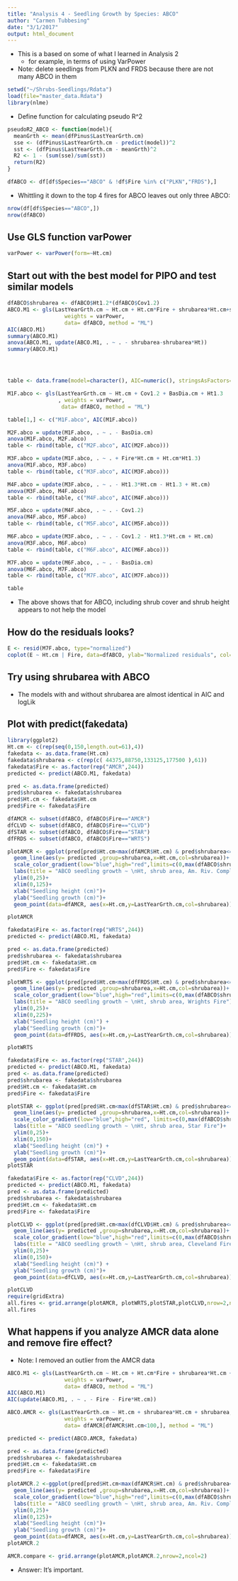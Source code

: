 ```yaml
---
title: "Analysis 4 - Seedling Growth by Species: ABCO"
author: "Carmen Tubbesing"
date: "3/1/2017"
output: html_document
---
```

- This is a based on some of what I learned in Analysis 2
    - for example, in terms of using VarPower
- Note: delete seedlings from PLKN and FRDS because there are not many ABCO in them
```r
setwd("~/Shrubs-Seedlings/Rdata")
load(file="master_data.Rdata")
library(nlme)
```

- Define function for calculating pseudo R^2
```r
pseudoR2_ABCO <- function(model){
  meanGrth <- mean(dfPinus$LastYearGrth.cm)
  sse <- (dfPinus$LastYearGrth.cm - predict(model))^2
  sst <- (dfPinus$LastYearGrth.cm - meanGrth)^2
  R2 <- 1 - (sum(sse)/sum(sst))
  return(R2)
}

```


```r
dfABCO <- df[df$Species=="ABCO" & !df$Fire %in% c("PLKN","FRDS"),]
```

- Whittling it down to the top 4 fires for ABCO leaves out only three ABCO:
```r
nrow(df[df$Species=="ABCO",])
nrow(dfABCO)
```

## Use GLS function varPower
```r
varPower <- varPower(form=~Ht.cm)
```

## Start out with the best model for PIPO and test similar models

```r

dfABCO$shrubarea <- dfABCO$Ht1.2*(dfABCO$Cov1.2)
ABCO.M1 <- gls(LastYearGrth.cm ~ Ht.cm + Ht.cm*Fire + shrubarea*Ht.cm+shrubarea+Fire,
                  weights = varPower,
                  data= dfABCO, method = "ML")
AIC(ABCO.M1)
summary(ABCO.M1)
anova(ABCO.M1, update(ABCO.M1, . ~ . - shrubarea-shrubarea*Ht))
summary(ABCO.M1)




table <- data.frame(model=character(), AIC=numeric(), stringsAsFactors=FALSE)

M1F.abco <- gls(LastYearGrth.cm ~ Ht.cm + Cov1.2 + BasDia.cm + Ht1.3 
                , weights = varPower,
                 data= dfABCO, method = "ML")

table[1,] <- c("M1F.abco", AIC(M1F.abco))

M2F.abco = update(M1F.abco, . ~ . - BasDia.cm)
anova(M1F.abco, M2F.abco)
table <- rbind(table, c("M2F.abco", AIC(M2F.abco)))

M3F.abco = update(M1F.abco, . ~ . + Fire*Ht.cm + Ht.cm*Ht1.3)
anova(M1F.abco, M3F.abco)
table <- rbind(table, c("M3F.abco", AIC(M3F.abco)))

M4F.abco = update(M3F.abco, . ~ . - Ht1.3*Ht.cm - Ht1.3 + Ht.cm)
anova(M3F.abco, M4F.abco)
table <- rbind(table, c("M4F.abco", AIC(M4F.abco)))

M5F.abco = update(M4F.abco, . ~ . - Cov1.2)
anova(M4F.abco, M5F.abco)
table <- rbind(table, c("M5F.abco", AIC(M5F.abco)))

M6F.abco = update(M3F.abco, . ~ . - Cov1.2 - Ht1.3*Ht.cm + Ht.cm)
anova(M3F.abco, M6F.abco)
table <- rbind(table, c("M6F.abco", AIC(M6F.abco)))

M7F.abco = update(M6F.abco, . ~ . - BasDia.cm)
anova(M6F.abco, M7F.abco)
table <- rbind(table, c("M7F.abco", AIC(M7F.abco)))

table

```

- The above shows that for ABCO, including shrub cover and shrub height appears to not help the model

## How do the residuals looks?
```r
E <- resid(M7F.abco, type="normalized")
coplot(E ~ Ht.cm | Fire, data=dfABCO, ylab="Normalized residuals", col=dfABCO$Fire)
```


## Try using shrubarea with ABCO

- The models with and without shrubarea are almost identical in AIC and logLik

## Plot with predict(fakedata)

```r
library(ggplot2)
Ht.cm <- c(rep(seq(0,150,length.out=61),4))
fakedata <- as.data.frame(Ht.cm)
fakedata$shrubarea <- c(rep(c( 44375,88750,133125,177500 ),61))
fakedata$Fire <- as.factor(rep("AMCR",244))
predicted <- predict(ABCO.M1, fakedata)

pred <- as.data.frame(predicted)
pred$shrubarea <- fakedata$shrubarea
pred$Ht.cm <- fakedata$Ht.cm
pred$Fire <- fakedata$Fire

dfAMCR <- subset(dfABCO, dfABCO$Fire=="AMCR")
dfCLVD <- subset(dfABCO, dfABCO$Fire=="CLVD")
dfSTAR <- subset(dfABCO, dfABCO$Fire=="STAR")
dfFRDS <- subset(dfABCO, dfABCO$Fire=="WRTS")

plotAMCR <- ggplot(pred[pred$Ht.cm<max(dfAMCR$Ht.cm) & pred$shrubarea<=max(dfAMCR$shrubarea) & pred$shrubarea>=min(dfAMCR$shrubarea),])+
  geom_line(aes(y= predicted ,group=shrubarea,x=Ht.cm,col=shrubarea))+
  scale_color_gradient(low="blue",high="red",limits=c(0,max(dfABCO$shrubarea)))+
  labs(title = "ABCO seedling growth ~ \nHt, shrub area, Am. Riv. Complex fire")+
  ylim(0,25)+
  xlim(0,125)+
  xlab("Seedling height (cm)")+
  ylab("Seedling growth (cm)")+
  geom_point(data=dfAMCR, aes(x=Ht.cm,y=LastYearGrth.cm,col=shrubarea))

plotAMCR

fakedata$Fire <- as.factor(rep("WRTS",244))
predicted <- predict(ABCO.M1, fakedata)

pred <- as.data.frame(predicted)
pred$shrubarea <- fakedata$shrubarea
pred$Ht.cm <- fakedata$Ht.cm
pred$Fire <- fakedata$Fire

plotWRTS <- ggplot(pred[pred$Ht.cm<max(dfFRDS$Ht.cm) & pred$shrubarea<=max(dfFRDS$shrubarea) & pred$shrubarea>=min(dfFRDS$shrubarea),])+
  geom_line(aes(y= predicted ,group=shrubarea,x=Ht.cm,col=shrubarea))+
  scale_color_gradient(low="blue",high="red",limits=c(0,max(dfABCO$shrubarea)))+
  labs(title = "ABCO seedling growth ~ \nHt, shrub area, Wrights Fire")+
  ylim(0,25)+
  xlim(0,225)+
  xlab("Seedling height (cm)") +
  ylab("Seedling growth (cm)")+
  geom_point(data=dfFRDS, aes(x=Ht.cm,y=LastYearGrth.cm,col=shrubarea))

plotWRTS

fakedata$Fire <- as.factor(rep("STAR",244))
predicted <- predict(ABCO.M1, fakedata)
pred <- as.data.frame(predicted)
pred$shrubarea <- fakedata$shrubarea
pred$Ht.cm <- fakedata$Ht.cm
pred$Fire <- fakedata$Fire

plotSTAR <- ggplot(pred[pred$Ht.cm<max(dfSTAR$Ht.cm) & pred$shrubarea<=max(dfSTAR$shrubarea) & pred$shrubarea>=min(dfSTAR$shrubarea),])+
  geom_line(aes(y= predicted ,group=shrubarea,x=Ht.cm,col=shrubarea))+
  scale_color_gradient(low="blue",high="red", limits=c(0,max(dfABCO$shrubarea)))+
  labs(title = "ABCO seedling growth ~ \nHt, shrub area, Star Fire")+
  ylim(0,25)+
  xlim(0,150)+
  xlab("Seedling height (cm)") +
  ylab("Seedling growth (cm)")+
  geom_point(data=dfSTAR, aes(x=Ht.cm,y=LastYearGrth.cm,col=shrubarea))
plotSTAR

fakedata$Fire <- as.factor(rep("CLVD",244))
predicted <- predict(ABCO.M1, fakedata)
pred <- as.data.frame(predicted)
pred$shrubarea <- fakedata$shrubarea
pred$Ht.cm <- fakedata$Ht.cm
pred$Fire <- fakedata$Fire

plotCLVD <- ggplot(pred[pred$Ht.cm<max(dfCLVD$Ht.cm) & pred$shrubarea<=max(dfCLVD$shrubarea) & pred$shrubarea>=min(dfCLVD$shrubarea),])+
  geom_line(aes(y= predicted ,group=shrubarea,x=Ht.cm,col=shrubarea))+
  scale_color_gradient(low="blue",high="red",limits=c(0,max(dfABCO$shrubarea)))+
  labs(title = "ABCO seedling growth ~ \nHt, shrub area, Cleveland Fire")+
  ylim(0,25)+
  xlim(0,150)+
  xlab("Seedling height (cm)") +
  ylab("Seedling growth (cm)")+
  geom_point(data=dfCLVD, aes(x=Ht.cm,y=LastYearGrth.cm,col=shrubarea))

plotCLVD
require(gridExtra)
all.fires <- grid.arrange(plotAMCR, plotWRTS,plotSTAR,plotCLVD,nrow=2,ncol=2 )
all.fires
```

## What happens if you analyze AMCR data alone and remove fire effect?

- Note: I removed an outlier from the AMCR data

```r
ABCO.M1 <- gls(LastYearGrth.cm ~ Ht.cm + Ht.cm*Fire + shrubarea*Ht.cm + shrubarea + Fire,
                  weights = varPower,
                  data= dfABCO, method = "ML")
AIC(ABCO.M1)
AIC(update(ABCO.M1, . ~ . - Fire - Fire*Ht.cm))

ABCO.AMCR <- gls(LastYearGrth.cm ~ Ht.cm + shrubarea*Ht.cm + shrubarea,
                  weights = varPower,
                  data= dfAMCR[dfAMCR$Ht.cm<100,], method = "ML")

predicted <- predict(ABCO.AMCR, fakedata)

pred <- as.data.frame(predicted)
pred$shrubarea <- fakedata$shrubarea
pred$Ht.cm <- fakedata$Ht.cm
pred$Fire <- fakedata$Fire

plotAMCR.2 <-ggplot(pred[pred$Ht.cm<max(dfAMCR$Ht.cm) & pred$shrubarea<=max(dfAMCR$shrubarea) & pred$shrubarea>=min(dfAMCR$shrubarea),])+
  geom_line(aes(y= predicted ,group=shrubarea,x=Ht.cm,col=shrubarea))+
  scale_color_gradient(low="blue",high="red",limits=c(0,max(dfABCO$shrubarea)))+
  labs(title = "ABCO seedling growth ~ \nHt, shrub area, Am. Riv. Complex only model")+
  ylim(0,25)+
  xlim(0,125)+
  xlab("Seedling height (cm)")+
  ylab("Seedling growth (cm)")+
  geom_point(data=dfAMCR, aes(x=Ht.cm,y=LastYearGrth.cm,col=shrubarea))
plotAMCR.2

AMCR.compare <- grid.arrange(plotAMCR,plotAMCR.2,nrow=2,ncol=2)

```

- Answer: It's important.